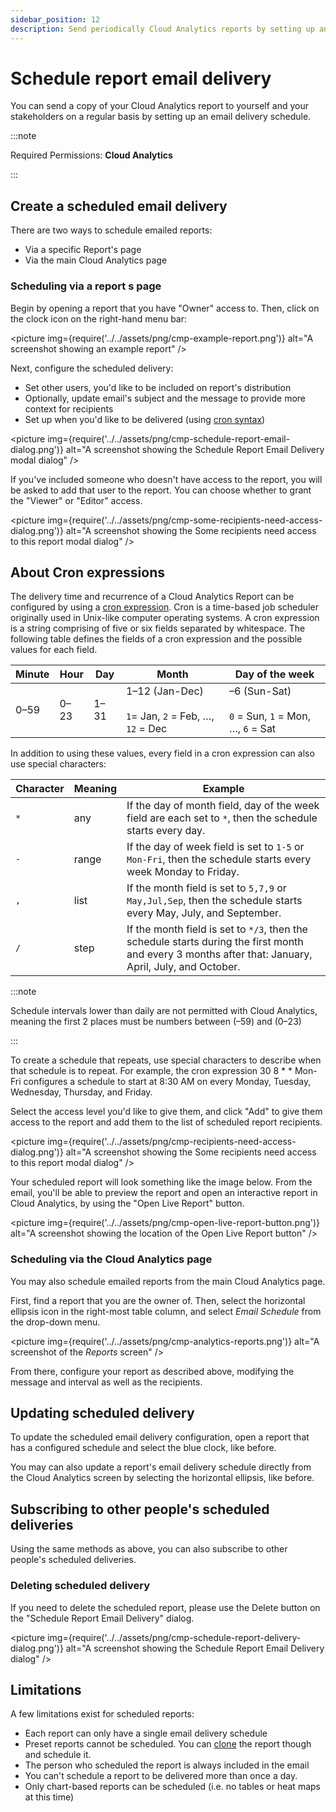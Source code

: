 ```yaml
---
sidebar_position: 12
description: Send periodically Cloud Analytics reports by setting up an email delivery schedule
---
```


# Schedule report email delivery

You can send a copy of your Cloud Analytics report to yourself and your stakeholders on a regular basis by setting up an email delivery schedule.

:::note

Required Permissions: **Cloud Analytics**

:::

## Create a scheduled email delivery

There are two ways to schedule emailed reports:

- Via a specific Report's page
- Via the main Cloud Analytics page

### Scheduling via a report s page

Begin by opening a report that you have "Owner" access to. Then, click on the clock icon on the right-hand menu bar:

<picture
  img={require('../../assets/png/cmp-example-report.png')}
  alt="A screenshot showing an example report"
/>

Next, configure the scheduled delivery:

- Set other users, you'd like to be included on report's distribution
- Optionally, update email's subject and the message to provide more context for recipients
- Set up when you'd like to be delivered (using [cron syntax](https://crontab.guru))

<picture
  img={require('../../assets/png/cmp-schedule-report-email-dialog.png')}
  alt="A screenshot showing the Schedule Report Email Delivery modal dialog"
/>

If you've included someone who doesn't have access to the report, you will be asked to add that user to the report. You can choose whether to grant the "Viewer" or "Editor" access.

<picture
  img={require('../../assets/png/cmp-some-recipients-need-access-dialog.png')}
  alt="A screenshot showing the Some recipients need access to this report modal dialog"
/>

## About Cron expressions

The delivery time and recurrence of a Cloud Analytics Report can be configured by using a [cron expression](https://wikipedia.org/wiki/Cron#CRON_expression). Cron is a time-based job scheduler originally used in Unix-like computer operating systems. A cron expression is a string comprising of five or six fields separated by whitespace. The following table defines the fields of a cron expression and the possible values for each field.

| Minute     | Hour       | Day        | Month                                                                   | Day of the week                                                       |
| ---------- | ---------- | ---------- | ----------------------------------------------------------------------- | --------------------------------------------------------------------- |
| 0&ndash;59 | 0&ndash;23 | 1&ndash;31 | 1&ndash;12 (Jan-Dec)<br/><br/>`1`= Jan, `2` = Feb, &hellip;, `12` = Dec | &ndash;6 (Sun-Sat)<br/><br/>`0` = Sun, `1` = Mon, &hellip;, `6` = Sat |

In addition to using these values, every field in a cron expression can also use special characters:

| Character | Meaning | Example                                                                                                                                               |
| --------- | ------- | ----------------------------------------------------------------------------------------------------------------------------------------------------- |
| `*`       | any     | If the day of month field, day of the week field are each set to `*`, then the schedule starts every day.                                             |
| `-`       | range   | If the day of week field is set to `1-5` or `Mon-Fri`, then the schedule starts every week Monday to Friday.                                          |
| `,`       | list    | If the month field is set to `5,7,9` or `May,Jul,Sep`, then the schedule starts every May, July, and September.                                       |
| `/`       | step    | If the month field is set to `*/3`, then the schedule starts during the first month and every 3 months after that: January, April, July, and October. |

:::note

Schedule intervals lower than daily are not permitted with Cloud Analytics, meaning the first 2 places must be numbers between (&ndash;59) and (0&ndash;23)

:::

To create a schedule that repeats, use special characters to describe when that schedule is to repeat. <!-- textlint-disable max-comma -->For example, the cron expression 30 8 \* \* Mon-Fri configures a schedule to start at 8:30 AM on every Monday, Tuesday, Wednesday, Thursday, and Friday.<!-- textlint-enable -->

Select the access level you'd like to give them, and click "Add" to give them access to the report and add them to the list of scheduled report recipients.

<picture
  img={require('../../assets/png/cmp-recipients-need-access-dialog.png')}
  alt="A screenshot showing the Some recipients need access to this report modal dialog"
/>

Your scheduled report will look something like the image below. From the email, you'll be able to preview the report and open an interactive report in Cloud Analytics, by using the "Open Live Report" button.

<picture
  img={require('../../assets/png/cmp-open-live-report-button.png')}
  alt="A screenshot showing the location of the Open Live Report button"
/>

### Scheduling via the Cloud Analytics page

You may also schedule emailed reports from the main Cloud Analytics page.

First, find a report that you are the owner of. Then, select the horizontal ellipsis icon in the right-most table column, and select _Email Schedule_ from the drop-down menu.

<picture
  img={require('../../assets/png/cmp-analytics-reports.png')}
  alt="A screenshot of the _Reports_ screen"
/>

From there, configure your report as described above, modifying the message and interval as well as the recipients.

## Updating scheduled delivery

To update the scheduled email delivery configuration, open a report that has a configured schedule and select the blue clock, like before.

You may can also update a report's email delivery schedule directly from the Cloud Analytics screen by selecting the horizontal ellipsis, like before.

## Subscribing to other people's scheduled deliveries

Using the same methods as above, you can also subscribe to other people's scheduled deliveries.

### Deleting scheduled delivery

If you need to delete the scheduled report, please use the Delete button on the "Schedule Report Email Delivery" dialog.

<picture
  img={require('../../assets/png/cmp-schedule-report-delivery-dialog.png')}
  alt="A screenshot showing the Schedule Report Email Delivery dialog"
/>

## Limitations

A few limitations exist for scheduled reports:

- Each report can only have a single email delivery schedule
- Preset reports cannot be scheduled. You can [clone](cloning-and-or-customizing-cloud-reports.mdx#clone-reports) the report though and schedule it.
- The person who scheduled the report is always included in the email
- You can't schedule a report to be delivered more than once a day.
- Only chart-based reports can be scheduled (i.e. no tables or heat maps at this time)
